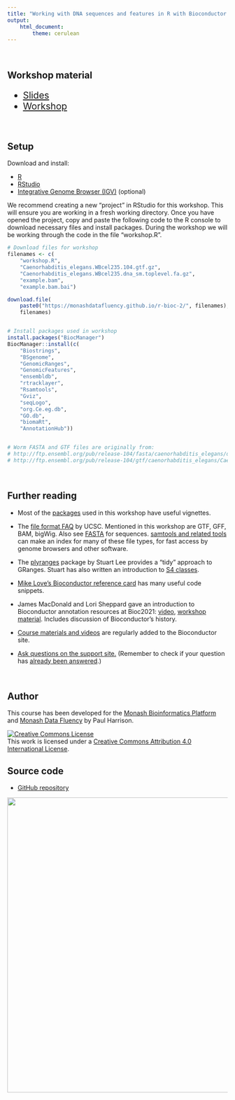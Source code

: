```yaml
---
title: "Working with DNA sequences and features in R with Bioconductor - version 2"
output:
    html_document:
        theme: cerulean
---
```


<br>

## Workshop material

<div style="font-size: 150%">
* [Slides](slides.html)
* [Workshop](workshop.html)
</div>

<br>

## Setup

Download and install:

* [R](https://cloud.r-project.org/) 
* [RStudio](https://www.rstudio.com/products/rstudio/download/)
* [Integrative Genome Browser (IGV)](https://software.broadinstitute.org/software/igv/download) (optional)

We recommend creating a new "project" in RStudio for this workshop. This will ensure you are working in a fresh working directory. Once you have opened the project, copy and paste the following code to the R console to download necessary files and install packages. During the workshop we will be working through the code in the file "workshop.R".

```r
# Download files for workshop
filenames <- c(
    "workshop.R", 
    "Caenorhabditis_elegans.WBcel235.104.gtf.gz", 
    "Caenorhabditis_elegans.WBcel235.dna_sm.toplevel.fa.gz",
    "example.bam",
    "example.bam.bai")

download.file(
    paste0("https://monashdatafluency.github.io/r-bioc-2/", filenames),
    filenames)


# Install packages used in workshop
install.packages("BiocManager")
BiocManager::install(c(
    "Biostrings",
    "BSgenome",
    "GenomicRanges",
    "GenomicFeatures",
    "ensembldb",
    "rtracklayer",
    "Rsamtools",
    "Gviz",
    "seqLogo",
    "org.Ce.eg.db",
    "GO.db",
    "biomaRt",
    "AnnotationHub"))


# Worm FASTA and GTF files are originally from:
# http://ftp.ensembl.org/pub/release-104/fasta/caenorhabditis_elegans/dna/Caenorhabditis_elegans.WBcel235.dna_sm.toplevel.fa.gz
# http://ftp.ensembl.org/pub/release-104/gtf/caenorhabditis_elegans/Caenorhabditis_elegans.WBcel235.104.gtf.gz
```

<br>

## Further reading

* Most of the [packages](https://bioconductor.org/packages/release/BiocViews.html#___Software) used in this workshop have useful vignettes.

* The [file format FAQ](https://genome.ucsc.edu/FAQ/FAQformat.html) by UCSC. Mentioned in this workshop are GTF, GFF, BAM, bigWig. Also see [FASTA](https://en.wikipedia.org/wiki/FASTA_format) for sequences. [samtools and related tools](http://www.htslib.org/) can make an index for many of these file types, for fast access by genome browsers and other software.

* The [plyranges](https://bioconductor.org/packages/release/bioc/html/plyranges.html) package by Stuart Lee provides a "tidy" approach to GRanges. Stuart has also written an introduction to [S4 classes](https://stuartlee.org/2019/07/09/s4-short-guide/).

* [Mike Love's Bioconductor reference card](https://github.com/mikelove/bioc-refcard) has many useful code snippets.

* James MacDonald and Lori Sheppard gave an introduction to Bioconductor annotation resources at Bioc2021: [video](https://www.youtube.com/watch?v=3ABBm7BZszI), [workshop material](https://jmacdon.github.io/Bioc2021Anno/articles/AnnotationWorkshop.html). Includes discussion of Bioconductor's history.

* [Course materials and videos](https://bioconductor.org/help/course-materials/) are regularly added to the Bioconductor site.

* [Ask questions on the support site.](https://support.bioconductor.org/) (Remember to check if your question has [already been answered](https://support.bioconductor.org/post/search/?query=limma+batch).)

<br>

## Author

This course has been developed for the [Monash Bioinformatics Platform](https://www.monash.edu/researchinfrastructure/bioinformatics) and [Monash Data Fluency](https://www.monash.edu/data-fluency) by Paul Harrison.

<a rel="license" href="http://creativecommons.org/licenses/by/4.0/"><img alt="Creative Commons License" style="border-width:0" src="CC-BY.png" /></a><br />This work is licensed under a <a rel="license" href="http://creativecommons.org/licenses/by/4.0/">Creative Commons Attribution 4.0 International License</a>.

## Source code

* [GitHub repository](https://github.com/MonashDataFluency/r-bioc-2)

<a href="https://www.monash.edu/researchinfrastructure/bioinformatics"><img src="MBP-banner.png" width="675"></a>
